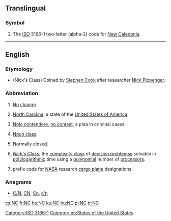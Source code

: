 {{also|N.C.|nC|.nc}}
==Translingual==

===Symbol===
{{head|mul|symbol}}

# The [[ISO]] 3166-1 two-letter (alpha-2) code for [[New Caledonia]].

[[Category:ISO 3166-1]]
----

==English==

===Etymology===
* (Nick's Class) Coined by [[w:Stephen Cook|Stephen Cook]] after researcher [[w:Nick Pippenger|Nick Pippenger]].

===Abbreviation===
{{head|en|abbreviation}}
# [[no|No]] [[change]].
# {{context|US|lang=en}} [[North Carolina]], a state of the [[United States of America]].
# {{context|legal|lang=en}} [[nolo contendere|Nolo contendere]], [[no contest]], a plea in criminal cases.
# {{context|linguistics|lang=en}} [[noun class|Noun class]].
# {{context|electronics|of a [[relay]]|lang=en}} Normally closed.
# {{context|computing theory|lang=en}} ''[[w:NC (complexity)|Nick's Class]]'', the [[complexity class]] of [[decision problems]]s solvable in [[polylogarithmic]] time using a [[polynomial]] number of [[processor]]s.
# {{context|US|aviation|lang=en}} prefix code for [[NASA]] research [[cargo plane]] designations.

===Anagrams===
* [[C/N#English|C/N]], [[CN#English|CN]], [[Cn#English|Cn]], [[c'n#English|c'n]]

[[Category:en:States of the United States]]

[[cs:NC]]
[[fr:NC]]
[[he:NC]]
[[ku:NC]]
[[hu:NC]]
[[pl:NC]]
[[tr:NC]]